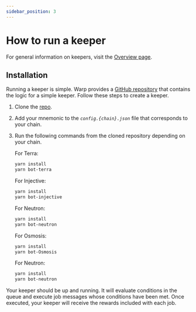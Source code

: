 ```yaml
---
sidebar_position: 3
---
```


# How to run a keeper

For general information on keepers, visit the [Overview page](../how/overview.mdx). 

## Installation

Running a keeper is simple. Warp provides a [GitHub repository](https://github.com/terra-money/warp-sdk) that contains the logic for a simple keeper. Follow these steps to create a keeper. 

1. Clone the [repo](https://github.com/terra-money/warp-sdk).

2. Add your mnemonic to the _`config.{chain}.json`_ file that corresponds to your chain. 

3. Run the following commands from the cloned repository depending on your chain. 

    For Terra: 

    ```sh Terra
    yarn install
    yarn bot-terra
    ```

    For Injective:

    ```sh Injective
    yarn install
    yarn bot-injective
    ```

    For Neutron:

    ```sh Neutron
    yarn install
    yarn bot-neutron
    ```

    For Osmosis:

    ```sh Osmosis
    yarn install
    yarn bot-Osmosis
    ```

    For Neutron:

    ```sh Neutron
    yarn install
    yarn bot-neutron
    ```

Your keeper should be up and running. It will evaluate conditions in the queue and execute job messages whose conditions have been met. Once executed, your keeper will receive the rewards included with each job. 

